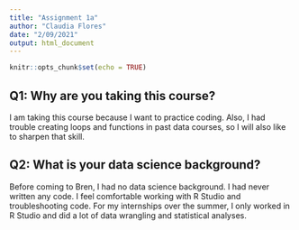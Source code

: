 ```yaml
---
title: "Assignment 1a"
author: "Claudia Flores"
date: "2/09/2021"
output: html_document
---
```


```r
knitr::opts_chunk$set(echo = TRUE)
```

## Q1: Why are you taking this course?

I am taking this course because I want to practice coding. Also, I had trouble creating loops and functions in past data courses, so I will also like to sharpen that skill.

## Q2: What is your data science background?
Before coming to Bren, I had no data science background. I had never written any code. I feel comfortable working with R Studio and troubleshooting code. For my internships over the summer, I only worked in R Studio and did a lot of data wrangling and statistical analyses. 